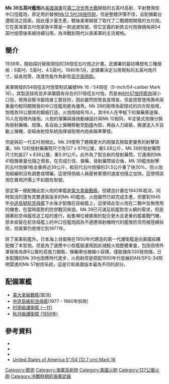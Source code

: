 {{infobox weapon
| name               = Mk 39五英吋艦炮
| image              = 127mm L54 gun on USS Midway (CVA-41) c1964.jpg
| image_size         = 300px
| alt                = 
| caption            = 中途島號航空母艦上配備的Mk 39艦炮，攝於1963-1964年間
| origin             = {{USA}}
| type               = 多用途艦炮
<!-- Type selection -->
| is_ranged          = yes
| is_bladed          = 
| is_explosive       = yes
| is_artillery       = yes
| is_vehicle         = 
| is_missile         = 
| is_UK              = 
<!-- Service history -->
| service            = 1945 - 1993
| used_by            = {{USA}}<br>{{JAP}}
| wars               = [[韓戰|韓戰]]<br>[[越戰|越戰]]
<!-- Production history -->
| designer           = 美國海軍軍械局
| design_date        = 1939 - 1940
| manufacturer       = 
| unit_cost          = 
| production_date    = 
| number             = 50
| variants           =
<!-- General specifications -->
| spec_label         = 
| weight             = {{convert|5400|lb|kg|abbr=on}}（炮管）<br>{{convert|73900|lb|t|abbr=on}}（炮塔全重）
| length             = 
| part_length        = {{convert|270|in|m|abbr=on}}（54倍徑）
| width              = 
| height             = 
| diameter           = 
| crew               = 16
| passengers         =
<!-- Ranged weapon specifications --> 
| cartridge          = 127 x 836公厘
| cartridge_weight   = 32公斤
| caliber            = 127公厘
| barrels            = 
| action             = 半自動裝彈
| rate               = 15 - 18發／分
| velocity           = {{convert|808|m/s|ft/s}}
| range              = {{convert|19000|yd|m}}<small>(仰角20度)</small>
| max_range          = {{convert|25909|yd|m}}(仰角45度)<br>{{convert|15758|m|ft}}(仰角85度，對空)
| feed               = 
| sights             = 
<!-- Artillery specifications -->
| breech             = 垂直滑鍥式炮栓
| recoil             = 
| carriage           = 
| elevation          = -10° - +85°<br>每秒15°
| traverse           = 中心線左右各150°<br>每秒30°
<!-- Explosive specifications --> 
| filling            = 
| filling_weight     = 
| detonation         = 
| yield              =
}}

'''Mk 39五英吋艦炮'''為[[美國海軍|美國海軍]]在[[第二次世界大戰|第二次世界大戰]]開發的五英吋高射、平射雙用型中口徑艦炮，原定用於替換[[Mk12_5吋38倍徑砲|Mk12 5吋38倍徑砲]]，但是整體評價不佳，且配備載台遭取消之因素，因此僅少量生產，戰後美軍開發了{{link-en|Mk 42艦炮|5"/54 caliber Mark 42 gun}}取代了二戰期間開發的五吋炮。它在美海軍五吋炮家族中算是一款過渡型號，但它定義的新款五吋炮彈規格與54英吋炮管後來被持續沿用，為冷戰到現代以來美軍的主流規格。

==簡介==
1939年，{{link-en|美國海軍武備署|Bureau of Ordnance}}開始探討替換現役的38倍徑五吋炮之計畫。武備署的最初構想有三種規格：6英吋、5英吋、4.5英吋。1940年1月，武備署決定沿用現有的五英吋炮尺寸，延長炮管、改進性能作為新型[[高平兩用砲|高平兩用砲]]。{{Sfn|梅野|2007|pp=86-90}}

美軍開發的54倍徑五吋炮管制式編號Mk 16／54倍徑（5-inch/54-caliber Mark 16），其製造技術並非承襲既有存在的51倍徑五吋炮，而是由[[6吋47倍徑艦炮|6吋47倍徑艦炮]]減小口徑，使用自緊冷鍛炮身工藝技術，{{Sfn|Campbell|1986|p=143}}因此雖然炮管長度增長，但是炮管使用壽命與重量均較同期開發的中口徑艦炮更為優秀。Mk 39的砲塔為密閉式的四方型炮塔，炮塔為19公厘厚的鋼板打造，火炮炮組有16人，其中6人在甲板下的彈藥庫送彈、10人在炮塔內操炮。火炮的彈藥與操炮動線設計與Mk 12相同，半定裝式炮彈分裝為發射藥桶、炮彈，各自由上彈機移動至[[砲塔|砲塔]]內部，再由人力組裝，搬運送入半自動上彈機，並經由射控系統指揮或砲塔內炮長瞄準擊發。

但是與前一代五吋炮相比，Mk 39使用了體積更大的炮彈去換取更優秀的射擊效果。Mk 12的發射藥藥筒尺寸為127 x 679公厘，重5.58公斤，Mk 39的發射藥筒尺寸則是27 x 836公厘，重5.91公斤。此外為了配合新的發射藥筒，它運用的Mk 41砲彈重量也隨之增長，在完成引信、彈藥、發射藥筒組合後，Mk 39艦炮射擊的五吋炮彈1枚全重將近39公斤，較前代五吋炮彈的31.5公斤重了快30%，但火炮炮組編制沒有調整或增編，這使得炮組人員疲勞累積的速度也隨之加快。這使得該炮在實用評價上不如既有型號。

原定第一艘配備此型火炮的軍艦是[[蒙大拿級戰艦|蒙大拿級戰艦]]，但建造計畫在1943年取消，同時取消的還有其雙連裝版本的Mk 40艦炮，火炮雖然已經完成生產，但要到1945年[[中途島號航空母艦|中途島號航空母艦]]下水後才配備在該級艦上，{{Sfn|梅野|2007|pp=86-90}}這使得此型火炮在二戰中並無使用的機會。在當時面對的防空戰況來說，Mk 39已可滿足航艦對空火網的需求，但是隨著航空母艦改造工程的進行，船隻噸位被挪用於配合更大且更重的艦載戰鬥機，原本安裝在航空母艦上的中口徑艦炮因為不適應噴射機時代的艦隊防空而被陸續拆除，但美軍仍使用它到1977年。{{Sfn|梅野|2007|pp=86-90}}

除了美軍航艦外，日本海上自衛隊在1950年代建造的第一代護衛艦是向美國採購配備了本型炮，但是為了適應中小型艦艇運用因此減輕火炮整體重量，包括炮塔外罩替換為厚6公厘的高張力鋼板，{{Sfn|梅野|2007|pp=86-90}}彈藥庫也被縮小容積，僅能儲存330發炮彈。日本配備的Mk 39也因應時代進步，火炮射控是搭配1950年代發展的AN/SPG-34照明雷達的Mk 57射控系統，這是它和美國版本最為不同的部分。

==配備軍艦==
*[[蒙大拿級戰艦|蒙大拿級戰艦]](取消)
*[[中途島級航空母艦|中途島級航空母艦]](1977 - 1980年拆除)
*[[村雨級護衛艦_(一代)|村雨級護衛艦 (一代)]]
*[[秋月級護衛艦_(1959年)|秋月級護衛艦 (1959年)]]

==參考資料==
{{Reflist|2}}

* {{Cite book|first=N. J. M.|last=Campbell|year=1986|title=Naval Weapons of World War Two|publisher=Naval Institute Press|isbn=978-0870214592|ref=harv}}
* {{Cite book|last=梅野|first=和夫|year=2007|title=世界の艦載兵器―砲熕兵器篇|publisher=光人社|isbn=978-4769813590|ref=harv}}
* {{Cite journal|authorlink=香田洋二|last=香田|first=洋二|year=2015|date=12|title=国産護衛艦建造の歩み|journal=[[世界の艦船|世界の艦船]]|issue=827|publisher=[[海人社|海人社]]|ref=harv}}
* [http://www.navweaps.com/Weapons/WNUS_5-54_mk16.htm United States of America 5"/54 (12.7 cm) Mark 16] {{Wayback|url=http://www.navweaps.com/Weapons/WNUS_5-54_mk16.htm |date=20161127172313 }}

{{二戰美國海軍武器}}
[[Category:艦炮|Category:艦炮]]
[[Category:海軍高射炮|Category:海軍高射炮]]
[[Category:美國火砲|Category:美國火砲]]
[[Category:127公厘火砲|Category:127公厘火砲]]
[[Category:冷戰時期的海軍武器|Category:冷戰時期的海軍武器]]